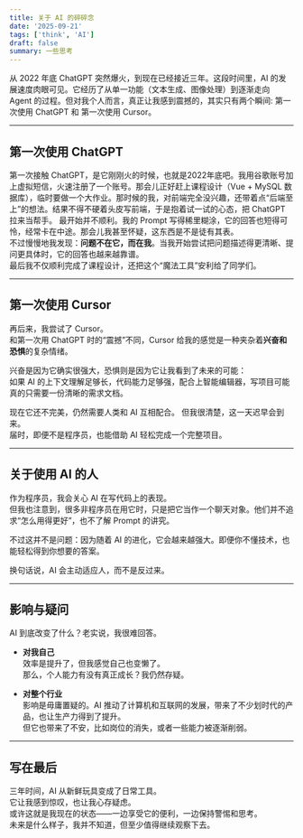```yaml
---
title: 关于 AI 的碎碎念
date: '2025-09-21'
tags: ['think', 'AI']
draft: false
summary: 一些思考
---
```


从 2022 年底 ChatGPT 突然爆火，到现在已经接近三年。这段时间里，AI 的发展速度肉眼可见。它经历了从单一功能（文本生成、图像处理）到逐渐走向 Agent 的过程。但对我个人而言，真正让我感到震撼的，其实只有两个瞬间: 第一次使用 ChatGPT 和 第一次使用 Cursor。

---

## 第一次使用 ChatGPT

第一次接触 ChatGPT，是它刚刚火的时候，也就是2022年底吧。我用谷歌账号加上虚拟短信，火速注册了一个账号。那会儿正好赶上课程设计（Vue + MySQL 数据库），临时要做一个大作业。那时候的我，对前端完全没兴趣，还带着点“后端至上”的想法。结果不得不硬着头皮写前端，于是抱着试一试的心态，把 ChatGPT 拉来当帮手。
最开始并不顺利。我的 Prompt 写得稀里糊涂，它的回答也短得可怜，经常卡在中途。那会儿我甚至怀疑，这东西是不是徒有其表。  
不过慢慢地我发现：**问题不在它，而在我**。当我开始尝试把问题描述得更清晰、提问更具体时，它的回答也越来越靠谱。  
最后我不仅顺利完成了课程设计，还把这个“魔法工具”安利给了同学们。

---

## 第一次使用 Cursor

再后来，我尝试了 Cursor。  
和第一次用 ChatGPT 时的“震撼”不同，Cursor 给我的感觉是一种夹杂着**兴奋和恐惧**的复杂情绪。

兴奋是因为它确实很强大，恐惧则是因为它让我看到了未来的可能：  
如果 AI 的上下文理解足够长，代码能力足够强，配合上智能编辑器，写项目可能真的只需要一份清晰的需求文档。

现在它还不完美，仍然需要人类和 AI 互相配合。
但我很清楚，这一天迟早会到来。  
届时，即便不是程序员，也能借助 AI 轻松完成一个完整项目。

---

## 关于使用 AI 的人

作为程序员，我会关心 AI 在写代码上的表现。  
但我也注意到，很多非程序员在用它时，只是把它当作一个聊天对象。他们并不追求“怎么用得更好”，也不了解 Prompt 的讲究。

不过这并不是问题：因为随着 AI 的进化，它会越来越强大。即便你不懂技术，也能轻松得到你想要的答案。

换句话说，AI 会主动适应人，而不是反过来。

---

## 影响与疑问

AI 到底改变了什么？老实说，我很难回答。

- **对我自己**  
  效率是提升了，但我感觉自己也变懒了。  
  那么，个人能力有没有真正成长？我仍然存疑。

- **对整个行业**  
  影响是毋庸置疑的。AI 推动了计算机和互联网的发展，带来了不少划时代的产品，也让生产力得到了提升。  
  但它也带来了不安，比如岗位的消失，或者一些能力被逐渐削弱。

---

## 写在最后

三年时间，AI 从新鲜玩具变成了日常工具。  
它让我感到惊叹，也让我心存疑虑。  
或许这就是我现在的状态——一边享受它的便利，一边保持警惕和思考。  
未来是什么样子，我并不知道，但至少值得继续观察下去。
